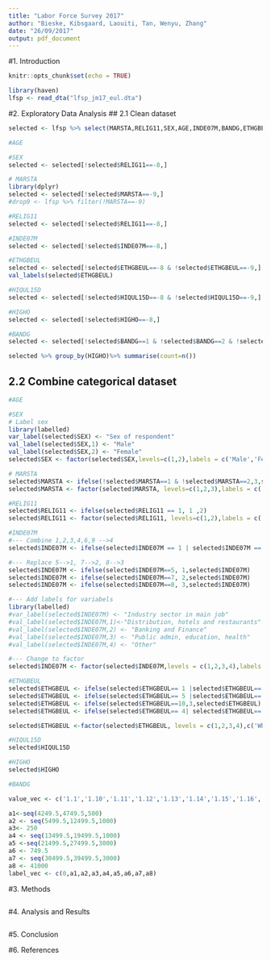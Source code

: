 ```yaml
---
title: "Labor Force Survey 2017"
author: "Bieske, Kibsgaard, Laouiti, Tan, Wenyu, Zhang"
date: "26/09/2017"
output: pdf_document
---
```

#1. Introduction

```r
knitr::opts_chunk$set(echo = TRUE)
```

```r
library(haven)
lfsp <- read_dta("lfsp_jm17_eul.dta")
```

#2. Exploratory Data Analysis
## 2.1 Clean dataset
```r

selected <- lfsp %>% select(MARSTA,RELIG11,SEX,AGE,INDE07M,BANDG,ETHGBEUL,HIQUL15D,HIGHO)

#AGE

#SEX
selected <- selected[!selected$RELIG11==-8,] 

# MARSTA
library(dplyr)
selected <- selected[!selected$MARSTA==-9,] 
#drop9 <- lfsp %>% filter(!MARSTA==-9)

#RELIG11
selected <- selected[!selected$RELIG11==-8,] 

#INDE07M
selected <- selected[!selected$INDE07M==-8,] 

#ETHGBEUL
selected <- selected[!selected$ETHGBEUL==-8 & !selected$ETHGBEUL==-9,] 
val_labels(selected$ETHGBEUL)

#HIQUL15D
selected <- selected[!selected$HIQUL15D==-8 & !selected$HIQUL15D==-9,] 

#HIGHO
selected <- selected[!selected$HIGHO==-8,] 

#BANDG
selected <- selected[!selected$BANDG==1 & !selected$BANDG==2 & !selected$BANDG==3 & !selected$BANDG==-8 &!selected$BANDG==-9,] 

selected %>% group_by(HIGHO)%>% summarise(count=n())

```

 
## 2.2 Combine categorical dataset
```r
#AGE

#SEX
# Label sex
library(labelled)
var_label(selected$SEX) <- "Sex of respondent"
val_label(selected$SEX,1) <- "Male"
val_label(selected$SEX,2) <- "Female"
selected$SEX <- factor(selected$SEX,levels=c(1,2),labels = c('Male','Female'))

# MARSTA
selected$MARSTA <- ifelse(!selected$MARSTA==1 & !selected$MARSTA==2,3,selected$MARSTA)
selected$MARSTA <- factor(selected$MARSTA, levels=c(1,2,3),labels = c('Single','Married','Other'))

#RELIG11
selected$RELIG11 <- ifelse(selected$RELIG11 == 1, 1 ,2)
selected$RELIG11 <- factor(selected$RELIG11, levels=c(1,2),labels = c('No','Yes'))

#INDE07M
#--- Combine 1,2,3,4,6,9 -->4
selected$INDE07M <- ifelse(selected$INDE07M == 1 | selected$INDE07M == 2 |selected$INDE07M == 3 | selected$INDE07M == 4 | selected$INDE07M == 6 |selected$INDE07M == 9, 4,selected$INDE07M)

#--- Replace 5-->1, 7-->2, 8-->3
selected$INDE07M <- ifelse(selected$INDE07M==5, 1,selected$INDE07M)
selected$INDE07M <- ifelse(selected$INDE07M==7, 2,selected$INDE07M)
selected$INDE07M <- ifelse(selected$INDE07M==8, 3,selected$INDE07M)

#--- Add labels for variabels
library(labelled)
#var_label(selected$INDE07M) <- "Industry sector in main job"
#val_label(selected$INDE07M,1)<-"Distribution, hotels and restaurants"
#val_label(selected$INDE07M,2) <- "Banking and Finance"
#val_label(selected$INDE07M,3) <- "Public admin, education, health"
#val_label(selected$INDE07M,4) <- "Other"

#--- Change to factor
selected$INDE07M <- factor(selected$INDE07M,levels = c(1,2,3,4),labels = c('Distribution, hotels and restaurants','Banking and Finance','Public admin, education, health','Other'))

#ETHGBEUL
selected$ETHGBEUL <- ifelse(selected$ETHGBEUL== 1 |selected$ETHGBEUL== 2 |selected$ETHGBEUL== 3 ,1,selected$ETHGBEUL)
selected$ETHGBEUL <- ifelse(selected$ETHGBEUL== 5 |selected$ETHGBEUL== 6|selected$ETHGBEUL== 7|selected$ETHGBEUL== 8|selected$ETHGBEUL== 9,2,selected$ETHGBEUL)
selected$ETHGBEUL <- ifelse(selected$ETHGBEUL==10,3,selected$ETHGBEUL)
selected$ETHGBEUL <- ifelse(selected$ETHGBEUL== 4| selected$ETHGBEUL== 11,4,selected$ETHGBEUL)

selected$ETHGBEUL <-factor(selected$ETHGBEUL, levels = c(1,2,3,4),c('White','Asian','Black','Other')) 

#HIQUL15D
selected$HIQUL15D

#HIGHO
selected$HIGHO

#BANDG
```


```r


value_vec <- c('1.1','1.10','1.11','1.12','1.13','1.14','1.15','1.16','1.17','1.18','1.19','1.2','1.20','1.21','1.22','1.23','1.24','1.25','1.26','1.27','1.28','1.29','1.3','1.30','1.31','1.32','1.33','1.34','1.4','1.5','1.6','1.7','1.8','1.9','2','2.1','2.10','2.11','2.12','2.13','2.14','2.15','2.16','2.17','2.18','2.19','2.2','2.20','2.21','2.22','2.23','2.24','2.25','2.26','2.27','2.28','2.29','2.3','2.30','2.31','2.32','2.33','2.34','2.4','2.5','2.6','2.7','2.8','2.9','3','3.1','3.10', '3.11', '3.12','3.13','3.14', '3.15','3.16','3.17', '3.18','3.19','3.2','3.20','3.21','3.22','3.23','3.24','3.25','3.26','3.27','3.28','3.29','3.3','3.30','3.31','3.32','3.33','3.34','3.4','3.5','3.6','3.7','3.8','3.9')

a1<-seq(4249.5,4749.5,500)
a2 <- seq(5499.5,12499.5,1000)
a3<- 250
a4 <- seq(13499.5,19499.5,1000)
a5 <-seq(21499.5,27499.5,3000)
a6 <- 749.5
a7 <- seq(30499.5,39499.5,3000)
a8 <- 41000
label_vec <- c(0,a1,a2,a3,a4,a5,a6,a7,a8) 


```



#3. Methods


```r

```

#4. Analysis and Results



```r

```

#5. Conclusion






#6. References
